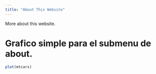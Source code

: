 ```yaml
---
title: "About This Website"
---
```


More about this website.

# Grafico simple para el submenu de about.

```r
plot(mtcars)
```

